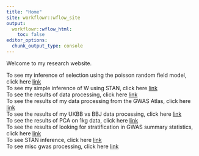 ```yaml
---
title: "Home"
site: workflowr::wflow_site
output:
  workflowr::wflow_html:
    toc: false
editor_options:
  chunk_output_type: console
---
```


Welcome to my research website. 

To see my inference of selection using the poisson random field model, click here [link](simple_inference_PRF.html)  
To see my simple inference of W using STAN, click here [link](simple_stan_inference.html)   
To see the results of data processing, click here [link](CS_results.html)   
To see the results of my data processing from the GWAS Atlas, click here [link](GWAS_ATLAS_results.html)  
To see the results of my UKBB vs BBJ data processing, click here [link](BBJvUKKBB.html)  
To see the results of PCA on 1kg data, click here [link](Stratification.html)   
To see the results of looking for stratification in GWAS summary statistics, click here [link](shift_GWAS_ATLAS.html)  
To see STAN inference, click here [link](STAN_model_strat.html)  
To see misc gwas processing, click here [link](misc_gwas.html)  

